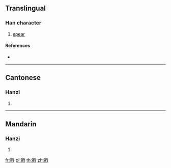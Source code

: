{{character info/new}}
==Translingual==

===Han character===
{{Han char|rn=62|rad=戈|as=11|sn=15|four=33850|canj=JCI|ids=⿰寅戈}}

# [[spear]]

====References====
* {{Han ref|kx=0413.410|dkj=11651|dj=0757.020|hdz=21412.030|uh=622D|ud=25133|bh=E5AC|bd=58796}}

----

==Cantonese==

===Hanzi===
{{yue-hanzi|jyut=[[jan5]], [[jin2]]|y=yan5, yin2}}

# {{defn|lang=yue|sort=戈11}}

----

==Mandarin==

===Hanzi===
{{cmn-hanzi|pin=[[yǎn]] ([[yan3]])|wg=yen<sup>3</sup>}}

# {{defn|lang=cmn|sort=戈11}}

[[fr:戭]]
[[pl:戭]]
[[th:戭]]
[[zh:戭]]